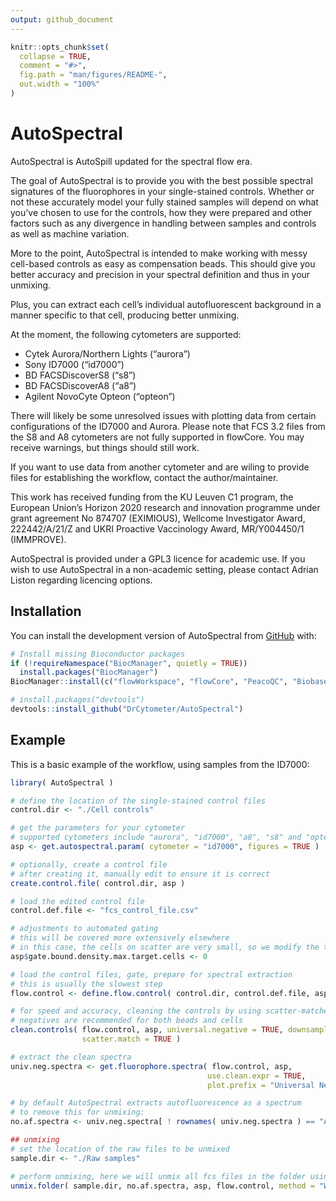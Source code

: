 ```yaml
---
output: github_document
---
```


<!-- README.md is generated from README.Rmd. Please edit that file -->

```r
knitr::opts_chunk$set(
  collapse = TRUE,
  comment = "#>",
  fig.path = "man/figures/README-",
  out.width = "100%"
)
```

# AutoSpectral

<!-- badges: start -->
<!-- badges: end -->

AutoSpectral is AutoSpill updated for the spectral flow era.

The goal of AutoSpectral is to provide you with the best possible spectral 
signatures of the fluorophores in your single-stained controls. Whether or not
these accurately model your fully stained samples will depend on what you've 
chosen to use for the controls, how they were prepared and other factors such
as any divergence in handling between samples and controls as well as machine
variation. 

More to the point, AutoSpectral is intended to make working with messy cell-based
controls as easy as compensation beads. This should give you better accuracy
and precision in your spectral definition and thus in your unmixing.

Plus, you can extract each cell's individual autofluorescent background in a 
manner specific to that cell, producing better unmixing.

At the moment, the following cytometers are supported:

* Cytek Aurora/Northern Lights ("aurora")
* Sony ID7000 ("id7000")
* BD FACSDiscoverS8 ("s8")
* BD FACSDiscoverA8 ("a8")
* Agilent NovoCyte Opteon ("opteon")

There will likely be some unresolved issues with plotting data from certain 
configurations of the ID7000 and Aurora. Please note that FCS 3.2 files from the
S8 and A8 cytometers are not fully supported in flowCore. You may receive 
warnings, but things should still work.

If you want to use data from another cytometer and are wiling to provide files 
for establishing the workflow, contact the author/maintainer.

This work has received funding from the KU Leuven C1 program, the European Union’s 
Horizon 2020 research and innovation programme under grant agreement No 874707 
(EXIMIOUS), Wellcome Investigator Award, 222442/A/21/Z and UKRI Proactive 
Vaccinology Award, MR/Y004450/1 (IMMPROVE).

AutoSpectral is provided under a GPL3 licence for academic use. If you wish to
use AutoSpectral in a non-academic setting, please contact Adrian Liston 
regarding licencing options.

## Installation

You can install the development version of AutoSpectral from [GitHub](https://github.com/) with:

``` r

# Install missing Bioconductor packages
if (!requireNamespace("BiocManager", quietly = TRUE))
  install.packages("BiocManager")
BiocManager::install(c("flowWorkspace", "flowCore", "PeacoQC", "Biobase"))

# install.packages("devtools")
devtools::install_github("DrCytometer/AutoSpectral")
```

## Example

This is a basic example of the workflow, using samples from the ID7000:

```r
library( AutoSpectral )

# define the location of the single-stained control files
control.dir <- "./Cell controls"

# get the parameters for your cytometer
# supported cytometers include "aurora", "id7000", "a8", "s8" and "opteon"
asp <- get.autospectral.param( cytometer = "id7000", figures = TRUE )

# optionally, create a control file
# after creating it, manually edit to ensure it is correct
create.control.file( control.dir, asp )

# load the edited control file
control.def.file <- "fcs_control_file.csv"

# adjustments to automated gating
# this will be covered more extensively elsewhere
# in this case, the cells on scatter are very small, so we modify the target
asp$gate.bound.density.max.target.cells <- 0

# load the control files, gate, prepare for spectral extraction
# this is usually the slowest step
flow.control <- define.flow.control( control.dir, control.def.file, asp )

# for speed and accuracy, cleaning the controls by using scatter-matched universal
# negatives are recommended for both beads and cells
clean.controls( flow.control, asp, universal.negative = TRUE, downsample = TRUE,
                scatter.match = TRUE )

# extract the clean spectra
univ.neg.spectra <- get.fluorophore.spectra( flow.control, asp, 
                                            use.clean.expr = TRUE,
                                            plot.prefix = "Universal Negative Cells" )

# by default AutoSpectral extracts autofluorescence as a spectrum
# to remove this for unmixing:
no.af.spectra <- univ.neg.spectra[ ! rownames( univ.neg.spectra ) == "AF", ]

## unmixing
# set the location of the raw files to be unmixed
sample.dir <- "./Raw samples"

# perform unmixing, here we will unmix all fcs files in the folder using wls
unmix.folder( sample.dir, no.af.spectra, asp, flow.control, method = "WLS" )


```


